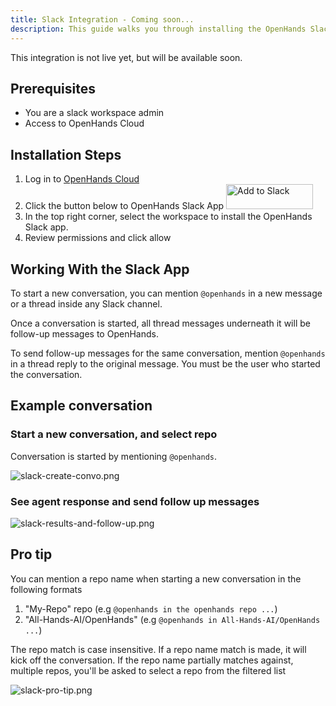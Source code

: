 ```yaml
---
title: Slack Integration - Coming soon...
description: This guide walks you through installing the OpenHands Slack app.
---
```


<Warning>This integration is not live yet, but will be available soon.</Warning>

## Prerequisites

- You are a slack workspace admin
- Access to OpenHands Cloud

## Installation Steps

1. Log in to [OpenHands Cloud](https://app.all-hands.dev)
2. Click the button below to OpenHands Slack App <a target="_blank" href="https://slack.com/oauth/v2/authorize?client_id=7477886716822.8729519890534&scope=app_mentions:read,chat:write,users:read,channels:history,groups:history,mpim:history,im:history&user_scope=channels:history,groups:history,im:history,mpim:history"><img alt="Add to Slack" height="40" width="139" src="https://platform.slack-edge.com/img/add_to_slack.png" srcSet="https://platform.slack-edge.com/img/add_to_slack.png 1x, https://platform.slack-edge.com/img/add_to_slack@2x.png 2x" /></a>
3. In the top right corner, select the workspace to install the OpenHands Slack app.
4. Review permissions and click allow

## Working With the Slack App

To start a new conversation, you can mention `@openhands` in a new message or a thread inside any Slack channel.

Once a conversation is started, all thread messages underneath it will be follow-up messages to OpenHands.

To send follow-up messages for the same conversation, mention `@openhands` in a thread reply to the original message. You must be the user who started the conversation.

## Example conversation

### Start a new conversation, and select repo

Conversation is started by mentioning `@openhands`.

![slack-create-convo.png](/static/img/slack-create-convo.png)

### See agent response and send follow up messages

![slack-results-and-follow-up.png](/static/img/slack-results-and-follow-up.png)

## Pro tip

You can mention a repo name when starting a new conversation in the following formats

1. "My-Repo" repo (e.g `@openhands in the openhands repo ...`)
2. "All-Hands-AI/OpenHands" (e.g `@openhands in All-Hands-AI/OpenHands ...`)

The repo match is case insensitive. If a repo name match is made, it will kick off the conversation.
If the repo name partially matches against, multiple repos, you'll be asked to select a repo from the filtered list

![slack-pro-tip.png](/static/img/slack-pro-tip.png)

